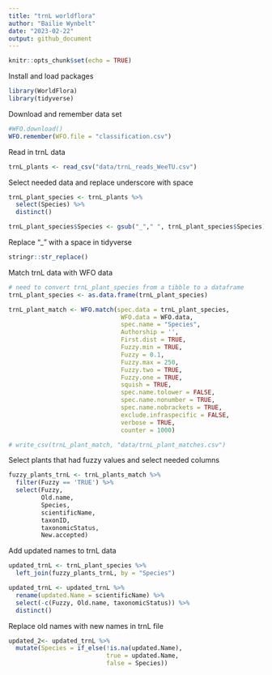 ```yaml
---
title: "trnL worldflora"
author: "Bailie Wynbelt"
date: "2023-02-22"
output: github_document
---
```


```r
knitr::opts_chunk$set(echo = TRUE)
```

Install and load packages
```r
library(WorldFlora)
library(tidyverse)
```

Download and remember data set
```r
#WFO.download()
WFO.remember(WFO.file = "classification.csv")
```

Read in trnL data
```r
trnL_plants <- read_csv("data/trnL_reads_WeeTU.csv")
```

Select needed data and replace underscore with space
```r
trnL_plant_species <- trnL_plants %>% 
  select(Species) %>% 
  distinct()

trnL_plant_species$Species <- gsub("_"," ", trnL_plant_species$Species)

```

Replace "_" with a space in tidyverse
```r
stringr::str_replace()
```

Match trnL data with WFO data
```r
# need to convert trnL_plant_species from a tibble to a dataframe
trnL_plant_species <- as.data.frame(trnL_plant_species)

trnL_plant_match <- WFO.match(spec.data = trnL_plant_species, 
                               WFO.data = WFO.data,
                               spec.name = "Species", 
                               Authorship = '', 
                               First.dist = TRUE, 
                               Fuzzy.min = TRUE, 
                               Fuzzy = 0.1, 
                               Fuzzy.max = 250, 
                               Fuzzy.two = TRUE, 
                               Fuzzy.one = TRUE, 
                               squish = TRUE, 
                               spec.name.tolower = FALSE, 
                               spec.name.nonumber = TRUE, 
                               spec.name.nobrackets = TRUE, 
                               exclude.infraspecific = FALSE, 
                               verbose = TRUE, 
                               counter = 1000)

# write_csv(trnL_plant_match, "data/trnL_plant_matches.csv")
```


Select plants that had fuzzy values and select needed columns
```r
fuzzy_plants_trnL <- trnL_plants_match %>% 
  filter(Fuzzy == 'TRUE') %>% 
  select(Fuzzy,
         Old.name,
         Species,
         scientificName, 
         taxonID,
         taxonomicStatus,
         New.accepted)
```


Add updated names to trnL data
```r
updated_trnL <- trnL_plant_species %>% 
  left_join(fuzzy_plants_trnL, by = "Species") 

updated_trnL <- updated_trnL %>% 
  rename(updated.Name = scientificName) %>% 
  select(-c(Fuzzy, Old.name, taxonomicStatus)) %>% 
  distinct()
```

Replace old names with new names in trnL file
```r
updated_2<- updated_trnL %>% 
  mutate(Species = if_else(!is.na(updated.Name),
                           true = updated.Name,
                           false = Species))
```